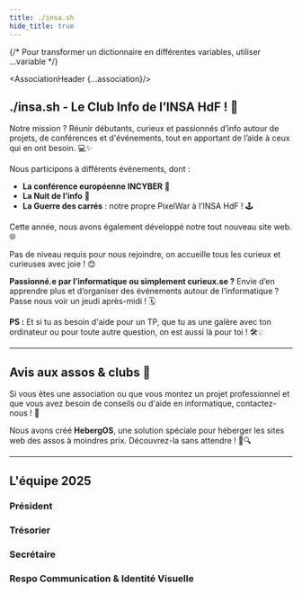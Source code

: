 ```yaml
---
title: ./insa.sh
hide_title: true
---
```







{/* Pour transformer un dictionnaire en différentes variables, utiliser ...variable */}

<AssociationHeader {...association}/>

## ./insa.sh - Le Club Info de l’INSA HdF ! 🎉

Notre mission ? Réunir débutants, curieux et passionnés d’info autour de projets, de conférences et d'événements, tout en apportant de l’aide à ceux qui en ont besoin. 💻✨

Nous participons à différents événements, dont :
- **La conférence européenne INCYBER** 🔐
- **La Nuit de l’info** 🌙
- **La Guerre des carrés** : notre propre PixelWar à l’INSA HdF ! 🕹️

Cette année, nous avons également développé notre tout nouveau site web. 🌐

Pas de niveau requis pour nous rejoindre, on accueille tous les curieux et curieuses avec joie ! 😊

**Passionné.e par l’informatique ou simplement curieux.se ?** Envie d’en apprendre plus et d’organiser des événements autour de l’informatique ? Passe nous voir un jeudi après-midi ! 🗓️

**PS :** Et si tu as besoin d'aide pour un TP, que tu as une galère avec ton ordinateur ou pour toute autre question, on est aussi là pour toi ! 🛠️💡

---
## Avis aux assos & clubs 📣

Si vous êtes une association ou que vous montez un projet professionnel et que vous avez besoin de conseils ou d'aide en informatique, contactez-nous ! 📧

Nous avons créé **HebergOS**, une solution spéciale pour héberger les sites web des assos à moindres prix. Découvrez-la sans attendre ! 💼🔍


---

## L'équipe 2025

### Président

<BetterContactCard first_name="Baptiste" last_name="Saltel" role="Président" github="https://github.com/SHAfoin/" linkedin="https://www.linkedin.com/in/baptiste-saltel/" photo_link="/assos-clubs/clubinfoinsahdf/pp_bureau/prez.png" />


### Trésorier

<BetterContactCard first_name="Maxime" last_name="Lemaître" role="Trésorier" instagram="https://instagram.com/maxlem24/" linkedin="https://www.linkedin.com/in/lemaitre-maxime/"  github="https://github.com/maxlem24" photo_link="/assos-clubs/clubinfoinsahdf/pp_bureau/treso.png"/>


### Secrétaire

<BetterContactCard first_name="Clément" photo_link="/assos-clubs/clubinfoinsahdf/pp_bureau/secretaire.png" last_name="Ogé" role="Secrétaire" linkedin="https://www.linkedin.com/in/coge" github="https://github.com/ecateln" siteperso="https://tenclea.dev/"/>


### Respo Communication & Identité Visuelle

<BetterContactCard first_name="Louison" last_name="Bednarowicz" role="Respo Comm & Identité visuelle"   linkedin="https://www.linkedin.com/in/louisonbednarowicz"  siteperso="https://webdev.knowitbetter.fr"  instagram="https://www.instagram.com/louison_bdz/"  github="https://github.com/BillyTheSecond/" photo_link="/assos-clubs/clubinfoinsahdf/pp_bureau/respocomm.png"/>